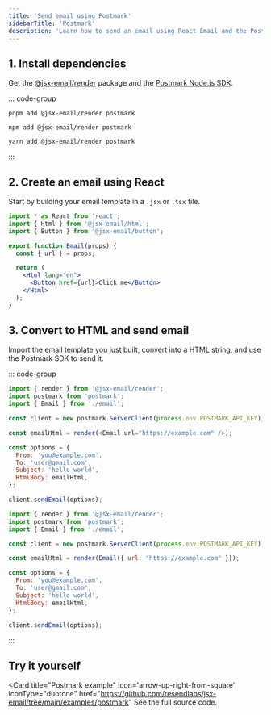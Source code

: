 ```yaml
---
title: 'Send email using Postmark'
sidebarTitle: 'Postmark'
description: 'Learn how to send an email using React Email and the Postmark Node.js SDK.'
---
```


## 1. Install dependencies

Get the [@jsx-email/render](https://www.npmjs.com/package/@jsx-email/render) package and the [Postmark Node.js SDK](https://www.npmjs.com/package/postmark).

::: code-group

```console [pnpm]
pnpm add @jsx-email/render postmark
```

```console [npm]
npm add @jsx-email/render postmark
```

```console [yarn]
yarn add @jsx-email/render postmark
```

:::

## 2. Create an email using React

Start by building your email template in a `.jsx` or `.tsx` file.

```jsx email.jsx
import * as React from 'react';
import { Html } from '@jsx-email/html';
import { Button } from '@jsx-email/button';

export function Email(props) {
  const { url } = props;

  return (
    <Html lang="en">
      <Button href={url}>Click me</Button>
    </Html>
  );
}
```

## 3. Convert to HTML and send email

Import the email template you just built, convert into a HTML string, and use the Postmark SDK to send it.

::: code-group

```js React
import { render } from '@jsx-email/render';
import postmark from 'postmark';
import { Email } from './email';

const client = new postmark.ServerClient(process.env.POSTMARK_API_KEY);

const emailHtml = render(<Email url="https://example.com" />);

const options = {
  From: 'you@example.com',
  To: 'user@gmail.com',
  Subject: 'hello world',
  HtmlBody: emailHtml,
};

client.sendEmail(options);
```

```js NodeJS
import { render } from '@jsx-email/render';
import postmark from 'postmark';
import { Email } from './email';

const client = new postmark.ServerClient(process.env.POSTMARK_API_KEY);

const emailHtml = render(Email({ url: "https://example.com" }));

const options = {
  From: 'you@example.com',
  To: 'user@gmail.com',
  Subject: 'hello world',
  HtmlBody: emailHtml,
};

client.sendEmail(options);
```

:::

## Try it yourself

<Card
  title="Postmark example"
  icon='arrow-up-right-from-square'
  iconType="duotone"
  href="https://github.com/resendlabs/jsx-email/tree/main/examples/postmark"
See the full source code.
</Card>
